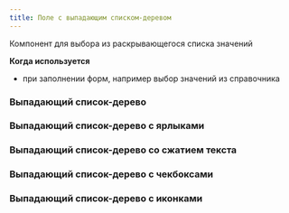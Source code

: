 ```yaml
---
title: Поле с выпадающим списком-деревом
---
```


Компонент для выбора из раскрывающегося списка значений

**Когда используется**

- при заполнении форм, например выбор значений из справочника

### Выпадающий список-дерево
<Sandbox projectId="uxcomponents_select_tree_tree" />

### Выпадающий список-дерево с ярлыками
<Sandbox projectId="uxcomponents_select_tree_badges" />

### Выпадающий список-дерево со сжатием текста
<Sandbox projectId="uxcomponents_select_tree_pressed_text" />

### Выпадающий список-дерево с чекбоксами
<Sandbox projectId="uxcomponents_select_tree_checkboxes" />

### Выпадающий список-дерево с иконками
<Sandbox projectId="uxcomponents_select_tree_icons" />
